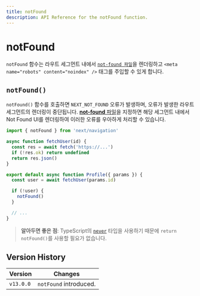 ```yaml
---
title: notFound
description: API Reference for the notFound function.
---
```


# notFound

`notFound` 함수는 라우트 세그먼트 내에서 [`not-found 파일`](/docs/app/api-reference/file-conventions/not-found)을 렌더링하고 `<meta name="robots" content="noindex" />` 태그를 주입할 수 있게 합니다.

## `notFound()`

`notFound()` 함수를 호출하면 `NEXT_NOT_FOUND` 오류가 발생하며, 오류가 발생한 라우트 세그먼트의 렌더링이 중단됩니다. [**not-found** 파일](/docs/app/api-reference/file-conventions/not-found)을 지정하면 해당 세그먼트 내에서 Not Found UI를 렌더링하여 이러한 오류를 우아하게 처리할 수 있습니다.

```jsx filename="app/user/[id]/page.js"
import { notFound } from 'next/navigation'

async function fetchUser(id) {
  const res = await fetch('https://...')
  if (!res.ok) return undefined
  return res.json()
}

export default async function Profile({ params }) {
  const user = await fetchUser(params.id)

  if (!user) {
    notFound()
  }

  // ...
}
```

> **알아두면 좋은 점**: TypeScript의 [`never`](https://www.typescriptlang.org/docs/handbook/2/functions.html#never) 타입을 사용하기 때문에 `return notFound()`를 사용할 필요가 없습니다.

## Version History

| Version   | Changes                |
| --------- | ---------------------- |
| `v13.0.0` | `notFound` introduced. |
